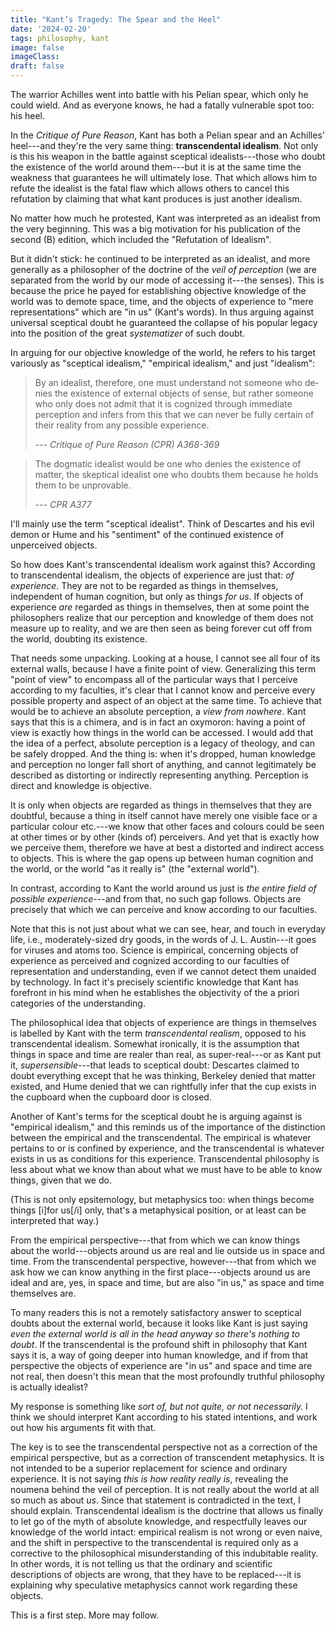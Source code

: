 ```yaml
---
title: "Kant’s Tragedy: The Spear and the Heel"
date: '2024-02-20'
tags: philosophy, kant
image: false
imageClass:
draft: false
---
```

The warrior Achilles went into battle with his Pelian spear, which only he could wield. And as everyone knows, he had a fatally vulnerable spot too: his heel.

In the _Critique of Pure Reason_, Kant has both a Pelian spear and an Achilles' heel---and they're the very same thing: **transcendental idealism**. Not only is this his weapon in the battle against sceptical idealists---those who doubt the existence of the world around them---but it is at the same time the weakness that guarantees he will ultimately lose. That which allows him to refute the idealist is the fatal flaw which allows others to cancel this refutation by claiming that what kant produces is just another idealism.

No matter how much he protested, Kant was interpreted as an idealist from the very beginning. This was a big motivation for his publication of the second (B) edition, which included the "Refutation of Idealism".

But it didn't stick: he continued to be interpreted as an idealist, and more generally as a philosopher of the doctrine of the _veil of perception_ (we are separated from the world by our mode of accessing it---the senses). This is because the price he payed for establishing objective knowledge of the world was to demote space, time, and the objects of experience to "mere representations" which are "in us" (Kant's words). In thus arguing against universal sceptical doubt he guaranteed the collapse of his popular legacy into the position of the great _systematizer_ of such doubt.

In arguing for our objective knowledge of the world, he refers to his target variously as "sceptical idealism," "empirical idealism," and just "idealism":

> By an idealist, therefore, one must understand not someone who de­nies the existence of external objects of sense, but rather someone who only does not admit that it is cognized through immediate perception and infers from this that we can never be fully certain of their reality from any possible experience.
>
> --- _Critique of Pure Reason (CPR) A368-369_

> The dogmatic idealist would be one who denies the existence of matter, the skeptical idealist one who doubts them because he holds them to be unprovable.
>
> --- _CPR A377_

I'll mainly use the term "sceptical idealist". Think of Descartes and his evil demon or Hume and his "sentiment" of the continued existence of unperceived objects.

So how does Kant's transcendental idealism work against this? According to transcendental idealism, the objects of experience are just that: _of experience_. They are not to be regarded as things in themselves, independent of human cognition, but only as things _for us_. If objects of experience _are_ regarded as things in themselves, then at some point the philosophers realize that our perception and knowledge of them does not measure up to reality, and we are then seen as being forever cut off from the world, doubting its existence.

That needs some unpacking. Looking at a house, I cannot see all four of its external walls, because I have a finite point of view. Generalizing this term "point of view" to encompass all of the particular ways that I perceive according to my faculties, it's clear that I cannot know and perceive every possible property and aspect of an object at the same time. To achieve that would be to achieve an absolute perception, a _view from nowhere_. Kant says that this is a chimera, and is in fact an oxymoron: having a point of view is exactly how things in the world can be accessed. I would add that the idea of a perfect, absolute perception is a legacy of theology, and can be safely dropped. And the thing is: when it's dropped, human knowledge and perception no longer fall short of anything, and cannot legitimately be described as distorting or indirectly representing anything. Perception is direct and knowledge is objective.

It is only when objects are regarded as things in themselves that they are doubtful, because a thing in itself cannot have merely one visible face or a particular colour etc.---we know that other faces and colours could be seen at other times or by other (kinds of) perceivers. And yet that is exactly how we perceive them, therefore we have at best a distorted and indirect access to objects. This is where the gap opens up between human cognition and the world, or the world "as it really is" (the "external world").

In contrast, according to Kant the world around us just is _the entire field of possible experience_---and from that, no such gap follows. Objects are precisely that which we can perceive and know according to our faculties.

Note that this is not just about what we can see, hear, and touch in everyday life, i.e., moderately-sized dry goods, in the words of J. L. Austin---it goes for viruses and atoms too. Science is empirical, concerning objects of experience as perceived and cognized according to our faculties of representation and understanding, even if we cannot detect them unaided by technology. In fact it's precisely scientific knowledge that Kant has forefront in his mind when he establishes the objectivity of the a priori categories of the understanding.

The philosophical idea that objects of experience are things in themselves is labelled by Kant with the term _transcendental realism_, opposed to his transcendental idealism. Somewhat ironically, it is the assumption that things in space and time are realer than real, as super-real---or as Kant put it, _supersensible_---that leads to sceptical doubt: Descartes claimed to doubt everything except that he was thinking, Berkeley denied that matter existed, and Hume denied that we can rightfully infer that the cup exists in the cupboard when the cupboard door is closed.

Another of Kant's terms for the sceptical doubt he is arguing against is "empirical idealism," and this reminds us of the importance of the distinction between the empirical and the transcendental. The empirical is whatever pertains to or is confined by experience, and the transcendental is whatever exists in us as conditions for this experience. Transcendental philosophy is less about what we know than about what we must have to be able to know things, given that we do. 

(This is not only epsitemology, but metaphysics too: when things become things [i]for us[/i] only, that's a metaphysical position, or at least can be interpreted that way.)

From the empirical perspective---that from which we can know things about the world---objects around us are real and lie outside us in space and time. From the transcendental perspective, however---that from which we ask how we can know anything in the first place---objects around us are ideal and are, yes, in space and time, but are also "in us," as space and time themselves are. 

To many readers this is not a remotely satisfactory answer to sceptical doubts about the external world, because it looks like Kant is just saying _even the external world is all in the head anyway so there's nothing to doubt_. If the transcendental is the profound shift in philosophy that Kant says it is, a way of going deeper into human knowledge, and if from that perspective the objects of experience are "in us" and space and time are not real, then doesn't this mean that the most profoundly truthful philosophy is actually idealist?

My response is something like _sort of, but not quite, or not necessarily._ I think we should interpret Kant according to his stated intentions, and work out how his arguments fit with that.

The key is to see the transcendental perspective not as a correction of the empirical perspective, but as a correction of transcendent metaphysics. It is not intended to be a superior replacement for science and ordinary experience. It is not saying _this is how reality really is_, revealing the noumena behind the veil of perception. It is not really about the world at all so much as about _us_. Since that statement is contradicted in the text, I should explain. Transcendental idealism is the doctrine that allows us finally to let go of the myth of absolute knowledge, and respectfully leaves our knowledge of the world intact: empirical realism is not wrong or even naive, and the shift in perspective to the transcendental is required only as a corrective to the philosophical misunderstanding of this indubitable reality. In other words, it is not telling us that the ordinary and scientific descriptions of objects are wrong, that they have to be replaced---it is explaining why speculative metaphysics cannot work regarding these objects.

This is a first step. More may follow.